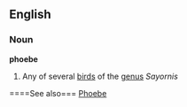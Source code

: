 {{wikipedia}}
==English==
===Noun===
'''phoebe'''

#Any of several [[bird]]s of the [[genus]] ''Sayornis''

====See also===
[[Phoebe]]
